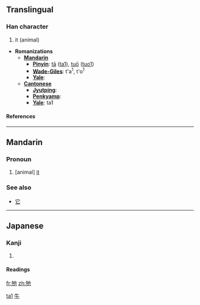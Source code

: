{{zh-hanzi|{{zh-lookup|牠}}}}
==Translingual==

===Han character===
{{Han char|rn=93|rad=牛|as=03|sn=7|four=2451<sub>2</sub>|canj=竹手心木 (HQPD)}}

# it (animal)

* '''Romanizations'''
** '''[[Mandarin]]'''
*** '''[[Pinyin]]''': [[tā]] ([[ta1]]), [[tuō]] ([[tuo1]])
*** '''[[Wade-Giles]]''': t'a<sup>1</sup>, t'o<sup>1</sup>
*** '''[[Yale]]''':
** '''[[Cantonese]]'''
*** '''[[Jyutping]]''':
*** '''[[Penkyamp]]''':
*** '''[[Yale]]''': ta1

====References====
{{Han ref|kx=0697.090|dkj=19931|dj=1109.060|hdz=31803.010|uh=7260|ud=29280|bh=A865|bd=43109}}

----

==Mandarin==
===Pronoun===
{{cmn-pronoun|ts|pin=tā|pint=ta1|rs=牛03}}

# [animal] [[it]]

===See also===
*[[它]]

----

==Japanese==

===Kanji===
{{ja-kanji|grade=|rs=牛03}}

# {{defn|Japanese}}

====Readings====
{{ja-readings|on=[[た]] (ta), [[だ]] (da)|kun=}}

[[Category:zh-cn:Pronouns|ta1]]
[[Category:zh-tw:Pronouns|牛]]

[[fr:牠]]
[[zh:牠]]